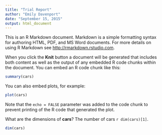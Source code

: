 ```yaml
---
title: "Trial Report"
author: "Emily Davenport"
date: "September 15, 2015"
output: html_document
---
```


This is an R Markdown document. Markdown is a simple formatting syntax for authoring HTML, PDF, and MS Word documents. For more details on using R Markdown see <http://rmarkdown.rstudio.com>.

When you click the **Knit** button a document will be generated that includes both content as well as the output of any embedded R code chunks within the document. You can embed an R code chunk like this:

```r
summary(cars)
```

You can also embed plots, for example:

```r
plot(cars)
```

Note that the `echo = FALSE` parameter was added to the code chunk to prevent printing of the R code that generated the plot.

What are the dimensions of **cars**?
The number of cars `r dim(cars)[1]`.

```r
dim(cars)
```

